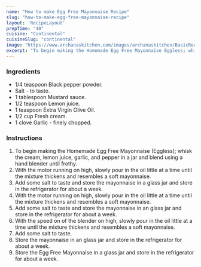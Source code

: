 ---
name: "How to make Egg Free Mayonnaise Recipe"
slug: "how-to-make-egg-free-mayonnaise-recipe"
layout: 'RecipeLayout'
prepTime: "40"
cuisine: "Continental"
cuisineSlug: "continental"
image: "https://www.archanaskitchen.com/images/archanaskitchen/BasicRecipes_HOW_TO/Egg_Free_Eggless_Mayonnaise_Recipe_1600.jpg"
excerpt: "To begin making the Homemade Egg Free Mayonnaise Eggless; whisk the cream, lemon juice, garlic, and pepper in a jar and blend using a hand blender until frothy"
---

### Ingredients

- 1/4 teaspoon Black pepper powder.
- Salt - to taste.
- 1 tablespoon Mustard sauce.
- 1/2 teaspoon Lemon juice.
- 1 teaspoon Extra Virgin Olive Oil.
- 1/2 cup Fresh cream.
- 1 clove Garlic - finely chopped.

### Instructions

1. To begin making the Homemade Egg Free Mayonnaise (Eggless); whisk the cream, lemon juice, garlic, and pepper in a jar and blend using a hand blender until frothy.
1. With the motor running on high, slowly pour in the oil little at a time until the mixture thickens and resembles a soft mayonnaise.
1. Add some salt to taste and store the mayonnaise in a glass jar and store in the refrigerator for about a week.
1. With the motor running on high, slowly pour in the oil little at a time until the mixture thickens and resembles a soft mayonnaise.
1. Add some salt to taste and store the mayonnaise in an glass jar and store in the refrigerator for about a week.
1. With the speed on of the blender on high, slowly pour in the oil little at a time until the mixture thickens and resembles a soft mayonnaise.
1. Add some salt to taste.
1. Store the mayonnaise in an glass jar and store in the refrigerator for about a week.
1. Store the Egg Free Mayonnaise in a glass jar and store in the refrigerator for about a week.
